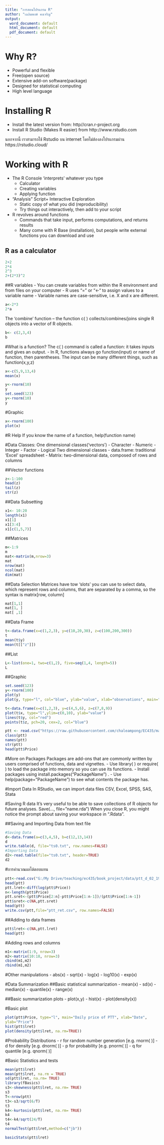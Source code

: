 ---
title: "การสอนโปรแกรม R"
author: "เฉลิมพงษ์ คงเจริญ"
output:
  word_document: default
  html_document: default
  pdf_document: default
---


# Why R?
-	Powerful and flexible
-	Free(open source)
-	Extensive add-on software(package)
-	Designed for statistical computing
-	High level language

# Installing R
-	Install the latest version from: http//cran.r-project.org
-	Install R Studio (Makes R easier) from http://www.rstudio.com

นอกจากนี้ เราสามารถใช้ Rstudio บน internet โดยไม่ต้องลงโปรแกรมผ่าน https://rstudio.cloud/

# Working with R
- The R Console ‘interprets’ whatever you type
    + Calculator
    + Creating variables
    + Applying function
-	“Analysis” Script+ Interactive Exploration
    + Static copy of what you did (reproducibility)
    + Try things out interactively, then add to your script
-	R revolves around functions
    + Commands that take input, performs computations, and returns results
    + Many come with R Base (installation), but people write external functions you can download and use

## R as a calculator
```{r}
2+2
2*4
2^3
2+(2*3)^2
```

##R variables
-	You can create variables from within the R environment and from files on your computer
-	R uses “=” or “<-“ to assign values to a variable name
-	Variable names are case-sensitive, i.e. X and x are different.
```{r}
a<-2*3
2*a
```

The ‘combine’ function – the function c( ) collects/combines/joins single R objects into a vector of R objects.

```{r}
b<- c(2,3,4)
b
```

#What is a function?
The c( ) command is called a function: it takes inputs and gives an output.
-	In R, functions always go function(input) or name of function, then parentheses.  The input can be many different things, such as function(x,y,z)

```{r}
x<-c(5,9,13,4)
mean(x)
```

```{r}
y<-rnorm(10)
y
set.seed(123)
y<-rnorm(10)
y
```
#Graphic

```{r}
x<-rnorm(100)
plot(x)
```

#R Help
If you know the name of a function, help(function name)

#Data Classes:
	One dimensional classes(‘vectors’)
-	Character
-	Numeric
-	Integer
-	Factor
-	Logical
Two dimensional classes
-	data.frame: traditional ‘Excel’ spreadsheet
-	Matrix: two-dimensional data, composed of rows and columns

##Vector functions
```{r}
z<-1:100
head(z)
tail(z)
str(z)
```


##Data Subsetting
```{r}
x1<- 10:20
length(x1)
x1[1]
x1[3:4]
x1[c(1,5,7)]
```

##Matrices
```{r}
m<-1:9
m
mat<-matrix(m,nrow=3)
mat
nrow(mat)
ncol(mat)
dim(mat)
```

##Data Selection
Matrices have tow ‘slots’ you can use to select data, which represent rows and columns, that are separated by a comma, so the syntax is matrix[row, column]

```{r}
mat[1,1]
mat[1, ]
mat[ ,1]
```

##Data Frame

```{r}
t<-data.frame(x=c(1,2,3), y=c(10,20,30), z=c(100,200,300))
t
mean(t$y)
mean(t[["z"]])
```

##List

```{r}
L<-list(one=1, two=c(1,2), five=seq(1,4, length=5))
L
```
##Graphic 

```{r}
set.seed(123)
y<-rnorm(100)
plot(y)
plot(y, type="l", col="blue", ylab="value", xlab="observations", main="Generated Data of N(0,1)")
```
```{r}
t<-data.frame(x=c(1,2,3), y=c(4,5,6), z=c(7,8,9))
plot(t$x, type="l",ylim=c(0,10), ylab="value")
lines(t$y, col="red")
points(t$z, pch=20, cex=2, col="blue")
```


```{r}
ptt <- read.csv("https://raw.githubusercontent.com/chaleampong/EC435/master/ptt_d_02_19.csv", stringsAsFactors=FALSE)
class(ptt)
names(ptt)
str(ptt)
head(ptt$Price)
```

#More on Packages
Packages are add-ons that are commonly written by users comprised of functions, data and vignettes.
-	Use library( ) or require( ) to load the package into memory so you can use its functions.
-	Install packages using install.packages(“PackageName”) .
-	Use help(package=”PackageName”) to see what contents the package has.


#Import Data
In RStudio, we can import data files CSV, Excel, SPSS, SAS, Stata

#Saving R data
It’s very useful to be able to save collections of R objects for future analyses. Save(…, file=”name.rda”)
When you close R, you might notice the prompt about saving your workspace in “.Rdata”.

##Saving and Importing Data from text file
```{r}
#Saving Data
d<-data.frame(a=c(3,4,5), b=c(12,13,14))
d
write.table(d, file="ts0.txt", row.names=FALSE)
#Importing Data
d2<-read.table(file="ts0.txt", header=TRUE)
d2
```

#การคำนวณผลได้ตอบแทน

```{r}
ptt<-read.csv("G:/My Drive/teaching/ec435/book_project/data/ptt_d_02_19.csv")
head(ptt)
ptt.lret<-diff(log(ptt$Price))
n<-length(ptt$Price)
ptt.sret<-(ptt$Price[2:n]-ptt$Price[1:n-1])/(ptt$Price[1:n-1])
ptt$sret<-c(NA,ptt.sret)
head(ptt)
write.csv(ptt,file="ptt_ret.csv", row.names=FALSE)
```

##Adding to data frames
```{r}
ptt$lret<-c(NA,ptt.lret)
head(ptt)
```

#Adding rows and columns

```{r} 
m1<-matrix(1:9, nrow=3)
m2<-matrix(10:18, nrow=3)
cbind(m1,m2)
rbind(m1,m2)
```

#Other manipulations
-	abs(x)
-	sqrt(x)
-	log(x)
-	log10(x)
-	exp(x)

#Data Summarization
##Basic statistical summarization
- mean(x)
- sd(x)
- median(x)
- quantile(x)
- range(x)

##Basic summarization plots
- plot(x,y)
- hist(x)
- plot(density(x))

#Basic plot
```{r}
plot(ptt$Price, type="l", main="Daily price of PTT", xlab="Date", 
ylab="Price")
hist(ptt$lret)
plot(density(ptt$lret, na.rm=TRUE))
```

#Probability Distributions
-	r for random number generation [e.g. rnorm( )]
-	d for density [e.g. dnorm( )]
-	p for probability [e.g. pnorm( )]
-	q for quantile [e.g. qnorm( )]


#Basic Statistics and tests

```{r}
mean(ptt$lret)
mean(ptt$lret, na.rm = TRUE)
sd(ptt$lret, na.rm= TRUE)
library(fBasics)
s3<-skewness(ptt$lret, na.rm= TRUE)
s3
T<-nrow(ptt)
t3<-s3/sqrt(6/T)
t3
k4<-kurtosis(ptt$lret, na.rm= TRUE)
k4
t4<-k4/sqrt(24/T)
t4
normalTest(ptt$lret,method=c("jb"))

basicStats(ptt$lret)
```

